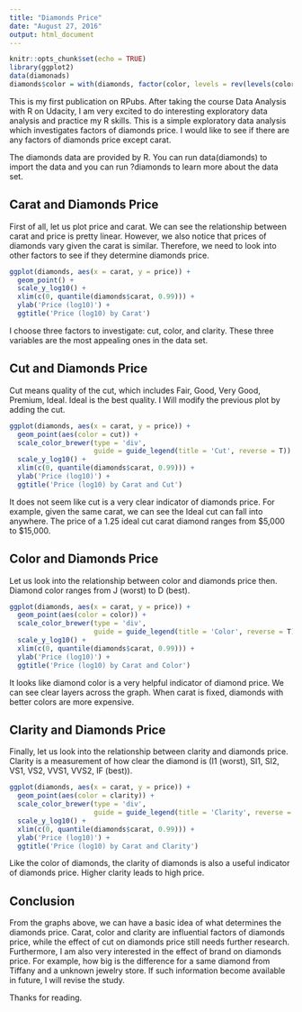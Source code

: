 ---
title: "Diamonds Price"
date: "August 27, 2016"
output: html_document
---

```{r setup, include=FALSE}
knitr::opts_chunk$set(echo = TRUE)
library(ggplot2)
data(diamonads)
diamonds$color = with(diamonds, factor(color, levels = rev(levels(color))))
```

This is my first publication on RPubs. After taking the course Data Analysis with R on Udacity, I am very excited to do interesting exploratory data analysis and practice my R skills. This is a simple exploratory data analysis which investigates factors of diamonds price. I would like to see if there are any factors of diamonds price except carat.

The diamonds data are provided by R. You can run data(diamonds) to import the data and you can run ?diamonds to learn more about the data set.

## Carat and Diamonds Price

First of all, let us plot price and carat. We can see the relationship between carat and price is pretty linear. However, we also notice that prices of diamonds vary given the carat is similar. Therefore, we need to look into other factors to see if they determine diamonds price.

```{r cars, warning=FALSE}
ggplot(diamonds, aes(x = carat, y = price)) +
  geom_point() + 
  scale_y_log10() + 
  xlim(c(0, quantile(diamonds$carat, 0.99))) + 
  ylab('Price (log10)') + 
  ggtitle('Price (log10) by Carat')
```

I choose three factors to investigate: cut, color, and clarity. These three variables are the most appealing ones in the data set. 

## Cut and Diamonds Price

Cut means quality of the cut, which includes Fair, Good, Very Good, Premium, Ideal. Ideal is the best quality. I Will modify the previous plot by adding the cut. 

```{r cut, warning=FALSE}
ggplot(diamonds, aes(x = carat, y = price)) +
  geom_point(aes(color = cut)) + 
  scale_color_brewer(type = 'div',
                     guide = guide_legend(title = 'Cut', reverse = T)) + 
  scale_y_log10() + 
  xlim(c(0, quantile(diamonds$carat, 0.99))) + 
  ylab('Price (log10)') + 
  ggtitle('Price (log10) by Carat and Cut')
```

It does not seem like cut is a very clear indicator of diamonds price. For example, given the same carat, we can see the Ideal cut can fall into anywhere. The price of a 1.25 ideal cut carat diamond ranges from $5,000 to $15,000.

## Color and Diamonds Price

Let us look into the relationship between color and diamonds price then. Diamond color ranges from J (worst) to D (best). 

```{r color, warning=FALSE}
ggplot(diamonds, aes(x = carat, y = price)) +
  geom_point(aes(color = color)) + 
  scale_color_brewer(type = 'div',
                     guide = guide_legend(title = 'Color', reverse = T)) + 
  scale_y_log10() + 
  xlim(c(0, quantile(diamonds$carat, 0.99))) + 
  ylab('Price (log10)') + 
  ggtitle('Price (log10) by Carat and Color')
```

It looks like diamond color is a very helpful indicator of diamond price. We can see clear layers across the graph. When carat is fixed, diamonds with better colors are more expensive. 

## Clarity and Diamonds Price

Finally, let us look into the relationship between clarity and diamonds price. Clarity is a measurement of how clear the diamond is (I1 (worst), SI1, SI2, VS1, VS2, VVS1, VVS2, IF (best)).

```{r clarity, warning=FALSE}
ggplot(diamonds, aes(x = carat, y = price)) +
  geom_point(aes(color = clarity)) + 
  scale_color_brewer(type = 'div',
                     guide = guide_legend(title = 'Clarity', reverse = T)) + 
  scale_y_log10() + 
  xlim(c(0, quantile(diamonds$carat, 0.99))) + 
  ylab('Price (log10)') + 
  ggtitle('Price (log10) by Carat and Clarity')
```

Like the color of diamonds, the clarity of diamonds is also a useful indicator of diamonds price. Higher clarity leads to high price. 

## Conclusion

From the graphs above, we can have a basic idea of what determines the diamonds price. Carat, color and clarity are influential factors of diamonds price, while the effect of cut on diamonds price still needs further research. Furthermore, I am also very interested in the effect of brand on diamonds price. For example, how big is the difference for a same diamond from Tiffany and a unknown jewelry store. If such information become available in future, I will revise the study.

Thanks for reading.